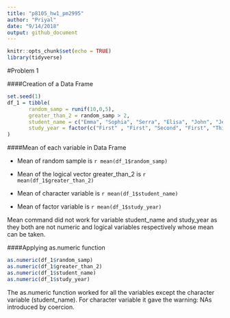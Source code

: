 ```yaml
---
title: "p8105_hw1_pm2995"
author: "Priyal"
date: "9/14/2018"
output: github_document
---
```


```r
knitr::opts_chunk$set(echo = TRUE)
library(tidyverse)
```

#Problem 1


####Creation of a Data Frame


```r
set.seed(1)
df_1 = tibble( 
       random_samp = runif(10,0,5),
       greater_than_2 = random_samp > 2,
       student_name = c("Emma", "Sophia", "Serra", "Elisa", "John", "Jessica","Ross","Kaity", "Jo","Luke"),
       study_year = factor(c("First" , "First", "Second", "First", "Third", "Second", "Second", "Third", "First", "First"))
)

```

####Mean of each variable in Data Frame

* Mean of random sample is `r mean(df_1$random_samp)`

* Mean of the logical vector greater_than_2 is `r mean(df_1$greater_than_2)`

* Mean of character variable is `r mean(df_1$student_name)`

* Mean of factor variable is `r mean(df_1$study_year)`

Mean command did not work for variable student_name and study_year as they both are not numeric and logical variables respectively whose mean can be taken.

####Applying as.numeric function

```r
as.numeric(df_1$random_samp)
as.numeric(df_1$greater_than_2)
as.numeric(df_1$student_name)
as.numeric(df_1$study_year)
```

The as.numeric function worked for all the variables except the character variable (student_name). For character variable it gave the warning: NAs introduced by coercion.

